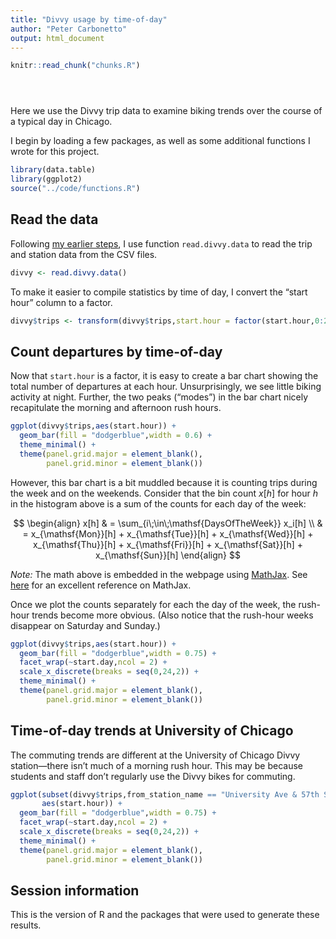 ```yaml
---
title: "Divvy usage by time-of-day"
author: "Peter Carbonetto"
output: html_document
---
```


<!-- Define defaults shared by all workflowr files. -->
```r
knitr::read_chunk("chunks.R")
```

<!-- Update knitr chunk options -->
```r
```

<!-- Insert the date the file was last updated -->
```r
```

<!-- Insert the code version (Git commit SHA1) if Git repository
 exists and R package git2r is installed -->
```r
```

Here we use the Divvy trip data to examine biking trends over the
course of a typical day in Chicago. 

I begin by loading a few packages, as well as some additional
functions I wrote for this project.

```r
library(data.table)
library(ggplot2)
source("../code/functions.R")
```

## Read the data

Following [my earlier steps](first-glance.html), I use function
`read.divvy.data` to read the trip and station data from the CSV
files.

```r
divvy <- read.divvy.data()
```

To make it easier to compile statistics by time of day, I convert the
"start hour" column to a factor.

```r
divvy$trips <- transform(divvy$trips,start.hour = factor(start.hour,0:23))
```

## Count departures by time-of-day

Now that `start.hour` is a factor, it is easy to create a bar chart
showing the total number of departures at each hour. Unsurprisingly,
we see little biking activity at night. Further, the two peaks
("modes") in the bar chart nicely recapitulate the morning and
afternoon rush hours.

```r
ggplot(divvy$trips,aes(start.hour)) +
  geom_bar(fill = "dodgerblue",width = 0.6) +
  theme_minimal() +
  theme(panel.grid.major = element_blank(),
        panel.grid.minor = element_blank())
```

However, this bar chart is a bit muddled because it is counting trips
during the week and on the weekends. Consider that the bin count
$x[h]$ for hour $h$ in the histogram above is a sum of the counts for
each day of the week:

$$
\begin{align}
x[h] 
& = \sum_{i\;\in\;\mathsf{DaysOfTheWeek}} x_i[h] \\
& = x_{\mathsf{Mon}}[h] + x_{\mathsf{Tue}}[h] + x_{\mathsf{Wed}}[h] +
x_{\mathsf{Thu}}[h] + x_{\mathsf{Fri}}[h] + x_{\mathsf{Sat}}[h] +
x_{\mathsf{Sun}}[h]
\end{align}
$$

*Note:* The math above is embedded in the webpage using 
[MathJax](https://github.com/mathjax/MathJax). See [here](https://math.meta.stackexchange.com/questions/5020/mathjax-basic-tutorial-and-quick-reference)
for an excellent reference on MathJax.

Once we plot the counts separately for each the day of the week, the
rush-hour trends become more obvious. (Also notice that the rush-hour
weeks disappear on Saturday and Sunday.)

```r
ggplot(divvy$trips,aes(start.hour)) +
  geom_bar(fill = "dodgerblue",width = 0.75) +
  facet_wrap(~start.day,ncol = 2) +
  scale_x_discrete(breaks = seq(0,24,2)) +
  theme_minimal() +
  theme(panel.grid.major = element_blank(),
        panel.grid.minor = element_blank())
```

## Time-of-day trends at University of Chicago

The commuting trends are different at the University of Chicago Divvy
station---there isn't much of a morning rush hour. This may be because
students and staff don't regularly use the Divvy bikes for commuting.

```r
ggplot(subset(divvy$trips,from_station_name == "University Ave & 57th St"),
       aes(start.hour)) +
  geom_bar(fill = "dodgerblue",width = 0.75) +
  facet_wrap(~start.day,ncol = 2) +
  scale_x_discrete(breaks = seq(0,24,2)) +
  theme_minimal() +
  theme(panel.grid.major = element_blank(),
        panel.grid.minor = element_blank())
```

## Session information

This is the version of R and the packages that were used to generate
these results.

```r
```
